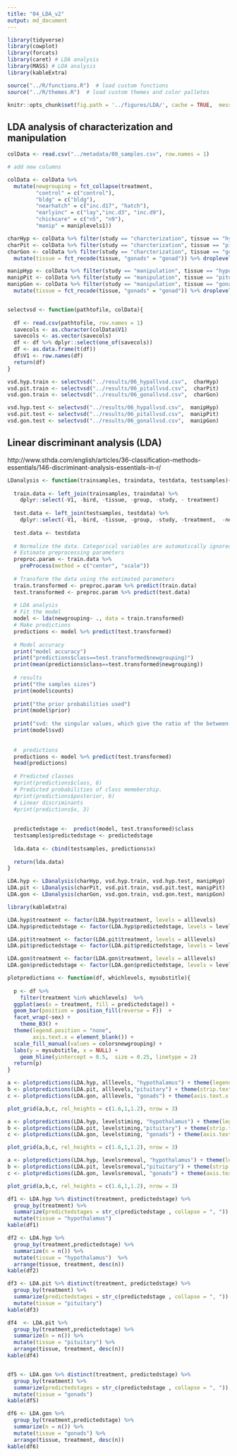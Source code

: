 ```yaml
---
title: "04_LDA_v2"
output: md_document
---
```


```r
library(tidyverse)
library(cowplot)
library(forcats)
library(caret) # LDA analysis
library(MASS) # LDA analysis
library(kableExtra)

source("../R/functions.R")  # load custom functions 
source("../R/themes.R")  # load custom themes and color palletes

knitr::opts_chunk$set(fig.path = '../figures/LDA/', cache = TRUE,  message=F, comment=FALSE, warning=FALSE)
```

## LDA analysis of characterization and manipulation

```r
colData <- read.csv("../metadata/00_samples.csv", row.names = 1)

# add new columns

colData <- colData %>%
  mutate(newgrouping = fct_collapse(treatment,
         "control" = c("control"),
         "bldg" = c("bldg"),
         "nearhatch" = c("inc.d17", "hatch"),
         "earlyinc" = c("lay","inc.d3", "inc.d9"),
         "chickcare" = c("n5", "n9"),
         "manip" = maniplevels1))

charHyp <- colData %>% filter(study == "charcterization", tissue == "hypothalamus") %>% droplevels()
charPit <- colData %>% filter(study == "charcterization", tissue == "pituitary") %>% droplevels()
charGon <- colData %>% filter(study == "charcterization", tissue == "gonad") %>% 
  mutate(tissue = fct_recode(tissue, "gonads" = "gonad")) %>% droplevels()

manipHyp <- colData %>% filter(study == "manipulation", tissue == "hypothalamus") %>% droplevels()
manipPit <- colData %>% filter(study == "manipulation", tissue == "pituitary") %>% droplevels()
manipGon <- colData %>% filter(study == "manipulation", tissue == "gonad") %>% 
  mutate(tissue = fct_recode(tissue, "gonads" = "gonad")) %>% droplevels()


selectvsd <- function(pathtofile, colData){
  
  df <- read.csv(pathtofile, row.names = 1)
  savecols <- as.character(colData$V1) 
  savecols <- as.vector(savecols) 
  df <- df %>% dplyr::select(one_of(savecols)) 
  df <- as.data.frame(t(df))
  df$V1 <- row.names(df)
  return(df)
}

vsd.hyp.train <- selectvsd("../results/06_hypallvsd.csv",  charHyp)
vsd.pit.train <- selectvsd("../results/06_pitallvsd.csv",  charPit)
vsd.gon.train <- selectvsd("../results/06_gonallvsd.csv",  charGon)

vsd.hyp.test <- selectvsd("../results/06_hypallvsd.csv",  manipHyp)
vsd.pit.test <- selectvsd("../results/06_pitallvsd.csv",  manipPit)
vsd.gon.test <- selectvsd("../results/06_gonallvsd.csv",  manipGon)
```



## Linear discriminant analysis (LDA)

http://www.sthda.com/english/articles/36-classification-methods-essentials/146-discriminant-analysis-essentials-in-r/

```r


LDanalysis <- function(trainsamples, traindata, testdata, testsamples){
  
  train.data <- left_join(trainsamples, traindata) %>%
    dplyr::select(-V1, -bird, -tissue, -group, -study, - treatment)
  
  test.data <- left_join(testsamples, testdata) %>%
    dplyr::select(-V1, -bird, -tissue, -group, -study, -treatment,  -newgrouping)
  
  test.data <- testdata
  
  # Normalize the data. Categorical variables are automatically ignored.
  # Estimate preprocessing parameters
  preproc.param <- train.data %>% 
    preProcess(method = c("center", "scale"))
  
  # Transform the data using the estimated parameters
  train.transformed <- preproc.param %>% predict(train.data)
  test.transformed <- preproc.param %>% predict(test.data)
  
  # LDA analysis
  # Fit the model
  model <- lda(newgrouping~ ., data = train.transformed)
  # Make predictions
  predictions <- model %>% predict(test.transformed)
  
  # Model accuracy
  print("model accuracy")
  print("predictions$class==test.transformed$newgrouping)")
  print(mean(predictions$class==test.transformed$newgrouping))
  
  # results
  print("the samples sizes")
  print(model$counts)
  
  print("the prior probabilities used")
  print(model$prior)
  
  print("svd: the singular values, which give the ratio of the between- and within-group standard deviations on the linear discriminant variables. Their squares are the canonical F-statistics.")
  print(model$svd)
  
  
  #  predictions
  predictions <- model %>% predict(test.transformed)
  head(predictions)
  
  # Predicted classes
  #print(predictions$class, 6)
  # Predicted probabilities of class memebership.
  #print(predictions$posterior, 6) 
  # Linear discriminants
  #print(predictions$x, 3)
  
  
  predictedstage <-  predict(model, test.transformed)$class
  testsamples$predictedstage <- predictedstage
  
  lda.data <- cbind(testsamples, predictions$x)
  
  return(lda.data)
}  

LDA.hyp <- LDanalysis(charHyp, vsd.hyp.train, vsd.hyp.test, manipHyp)
LDA.pit <- LDanalysis(charPit, vsd.pit.train, vsd.pit.test, manipPit)
LDA.gon <- LDanalysis(charGon, vsd.gon.train, vsd.gon.test, manipGon)
```



```r
library(kableExtra)

LDA.hyp$treatment <- factor(LDA.hyp$treatment, levels = alllevels)
LDA.hyp$predictedstage <- factor(LDA.hyp$predictedstage, levels = levelsnewgrouping)

LDA.pit$treatment <- factor(LDA.pit$treatment, levels = alllevels)
LDA.pit$predictedstage <- factor(LDA.pit$predictedstage, levels = levelsnewgrouping)

LDA.gon$treatment <- factor(LDA.gon$treatment, levels = alllevels)
LDA.gon$predictedstage <- factor(LDA.gon$predictedstage, levels = levelsnewgrouping)

plotpredictions <- function(df, whichlevels, mysubstitle){
  
  p <- df %>%
    filter(treatment %in% whichlevels)  %>%
  ggplot(aes(x = treatment, fill = predictedstage)) +
  geom_bar(position = position_fill(reverse = F))  +
  facet_wrap(~sex) +
    theme_B3() +
  theme(legend.position = "none",
        axis.text.x = element_blank()) +
  scale_fill_manual(values = colorsnewgrouping) +
  labs(y = mysubstitle, x = NULL) +
    geom_hline(yintercept = 0.5,  size = 0.25, linetype = 2)
  return(p)
}

a <- plotpredictions(LDA.hyp, alllevels, "hypothalamus") + theme(legend.position = "top") 
b <- plotpredictions(LDA.pit, alllevels,"pituitary") + theme(strip.text = element_blank())
c <- plotpredictions(LDA.gon, alllevels, "gonads") + theme(axis.text.x = element_text(angle = 45, hjust = 1), strip.text = element_blank())

plot_grid(a,b,c, rel_heights = c(1.6,1,1.2), nrow = 3)

a <- plotpredictions(LDA.hyp, levelstiming, "hypothalamus") + theme(legend.position = "top") 
b <- plotpredictions(LDA.pit, levelstiming,"pituitary") + theme(strip.text = element_blank())
c <- plotpredictions(LDA.gon, levelstiming, "gonads") + theme(axis.text.x = element_text(angle = 45, hjust = 1), strip.text = element_blank())

plot_grid(a,b,c, rel_heights = c(1.6,1,1.2), nrow = 3)

a <- plotpredictions(LDA.hyp, levelsremoval, "hypothalamus") + theme(legend.position = "top") 
b <- plotpredictions(LDA.pit, levelsremoval,"pituitary") + theme(strip.text = element_blank())
c <- plotpredictions(LDA.gon, levelsremoval, "gonads") + theme(axis.text.x = element_text(angle = 45, hjust = 1), strip.text = element_blank())

plot_grid(a,b,c, rel_heights = c(1.6,1,1.2), nrow = 3)


```


```r

df1 <- LDA.hyp %>% distinct(treatment, predictedstage) %>%
  group_by(treatment) %>%
  summarize(predictedstages = str_c(predictedstage , collapse = ", "))  %>%
  mutate(tissue = "hypothalamus") 
kable(df1)

df2 <- LDA.hyp %>% 
  group_by(treatment,predictedstage) %>%
  summarize(n = n()) %>%
  mutate(tissue = "hypothalamus")  %>%
  arrange(tissue, treatment, desc(n))
kable(df2)

df3 <- LDA.pit %>% distinct(treatment, predictedstage) %>%
  group_by(treatment) %>%
  summarize(predictedstages = str_c(predictedstage , collapse = ", ")) %>%
  mutate(tissue = "pituitary")
kable(df3)

df4  <- LDA.pit %>% 
  group_by(treatment,predictedstage) %>%
  summarize(n = n()) %>%
  mutate(tissue = "pituitary") %>%
  arrange(tissue, treatment, desc(n))
kable(df4)


df5 <- LDA.gon %>% distinct(treatment, predictedstage) %>%
  group_by(treatment) %>%
  summarize(predictedstages = str_c(predictedstage , collapse = ", ")) %>%
  mutate(tissue = "gonads")
kable(df5)

df6 <- LDA.gon %>% 
  group_by(treatment,predictedstage) %>%
  summarize(n = n()) %>%
  mutate(tissue = "gonads") %>%
  arrange(tissue, treatment, desc(n))
kable(df6)
```

